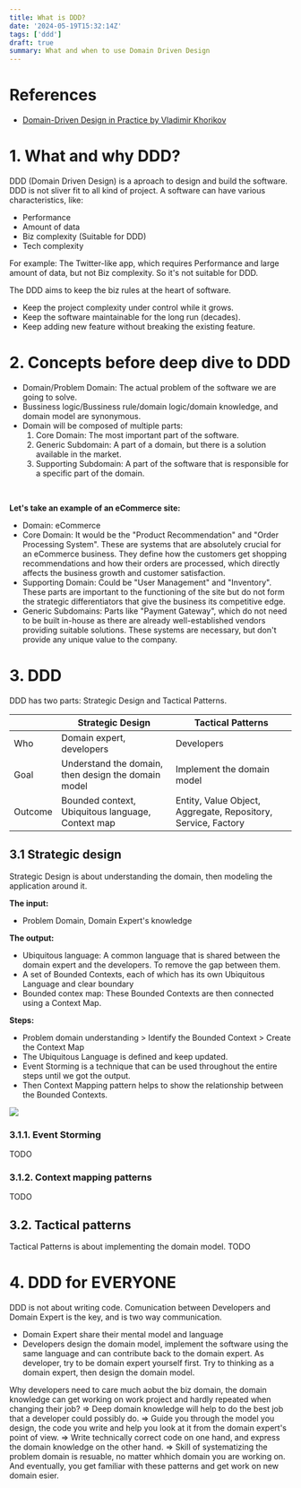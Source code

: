 ```yaml
---
title: What is DDD?
date: '2024-05-19T15:32:14Z'
tags: ['ddd']
draft: true
summary: What and when to use Domain Driven Design
---
```


# References
- [Domain-Driven Design in Practice by Vladimir Khorikov](https://app.pluralsight.com/library/courses/domain-driven-design-in-practice)

# 1. What and why DDD?
DDD (Domain Driven Design) is a aproach to design and build the software.
DDD is not sliver fit to all kind of project. A software can have various characteristics, like:
- Performance
- Amount of data
- Biz complexity (Suitable for DDD)
- Tech complexity

For example: The Twitter-like app, which requires Performance and large amount of data, but not Biz complexity. So it's not suitable for DDD.

The DDD aims to keep the biz rules at the heart of software.
- Keep the project complexity under control while it grows.
- Keep the software maintainable for the long run (decades).
- Keep adding new feature without breaking the existing feature.

# 2. Concepts before deep dive to DDD
- Domain/Problem Domain: The actual problem of the software we are going to solve.
- Bussiness logic/Bussiness rule/domain logic/domain knowledge, and domain model are synonymous.
- Domain will be composed of multiple parts:
  1. Core Domain: The most important part of the software.
  2. Generic Subdomain: A part of a domain, but there is a solution available in the market.
  3. Supporting Subdomain: A part of the software that is responsible for a specific part of the domain.

<br/>

**Let's take an example of an eCommerce site:**
- Domain: eCommerce
- Core Domain: It would be the "Product Recommendation" and "Order Processing System". These are systems that are absolutely crucial for an eCommerce business. They define how the customers get shopping recommendations and how their orders are processed, which directly affects the business growth and customer satisfaction.
- Supporting Domain: Could be "User Management" and "Inventory". These parts are important to the functioning of the site but do not form the strategic differentiators that give the business its competitive edge.
- Generic Subdomains: Parts like "Payment Gateway", which do not need to be built in-house as there are already well-established vendors providing suitable solutions. These systems are necessary, but don't provide any unique value to the company.

# 3. DDD
DDD has two parts: Strategic Design and Tactical Patterns.

| | Strategic Design | Tactical Patterns |
|--|------------------|-------------------|
|Who| Domain expert, developers | Developers |
|Goal| Understand the domain, then design the domain model | Implement the domain model |
|Outcome| Bounded context, Ubiquitous language, Context map | Entity, Value Object, Aggregate, Repository, Service, Factory |

## 3.1 Strategic design
Strategic Design is about understanding the domain, then modeling the application around it.

**The input:** 
- Problem Domain, Domain Expert's knowledge

**The output:**
- Ubiquitous language: A common language that is shared between the domain expert and the developers. To remove the gap between them.
- A set of Bounded Contexts, each of which has its own Ubiquitous Language and clear boundary
- Bounded contex map: These Bounded Contexts are then connected using a Context Map.

**Steps:**
- Problem domain understanding > Identify the Bounded Context > Create the Context Map
- The Ubiquitous Language is defined and keep updated.
- Event Storming is a technique that can be used throughout the entire steps until we got the output.
- Then Context Mapping pattern helps to show the relationship between the Bounded Contexts.

![](/images/ddd/strategic.png)

### 3.1.1. Event Storming
TODO
### 3.1.2. Context mapping patterns
TODO

## 3.2. Tactical patterns
Tactical Patterns is about implementing the domain model. TODO

# 4. DDD for EVERYONE
DDD is not about writing code. Comunication between Developers and Domain Expert is the key, and is two way communication.
- Domain Expert share their mental model and language
- Developers design the domain model, implement the software using the same language and can contribute back to the domain expert.
As developer, try to be domain expert yourself first. Try to thinking as a domain expert, then design the domain model.

Why developers need to care much aobut the biz domain, the domain knowledge can get working on work project and hardly repeated when changing their job?
=> Deep domain knowledge will help to do the best job that a developer could possibly do.
=> Guide you through the model you design, the code you write and help you look at it from the domain expert's point of view.
=> Write technically correct code on one hand, and express the domain knowledge on the other hand.
=> Skill of systematizing the problem domain is resuable, no matter whhich domain you are working on.
And eventually, you get familiar with these patterns and get work on new domain esier.
